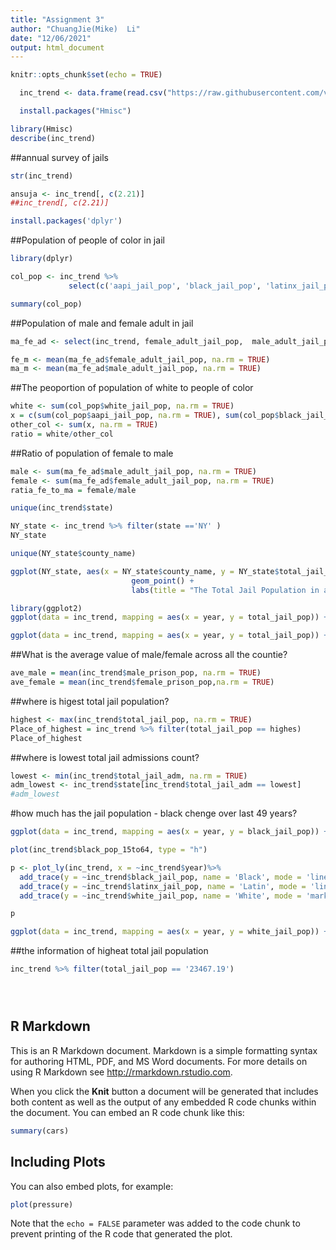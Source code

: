 ```yaml
---
title: "Assignment 3"
author: "ChuangJie(Mike)  Li"
date: "12/06/2021"
output: html_document
---
```


```r
knitr::opts_chunk$set(echo = TRUE)
```

```r
  inc_trend <- data.frame(read.csv("https://raw.githubusercontent.com/vera-institute/incarceration-trends/master/incarceration_trends.csv", stringsAsFactors = FALSE))
```

```r
  install.packages("Hmisc")
```

```r
library(Hmisc)
describe(inc_trend)
```

##annual survey of jails

```r
str(inc_trend)
```

```r
ansuja <- inc_trend[, c(2.21)]
##inc_trend[, c(2.21)]
```

```r
install.packages('dplyr')
```

##Population of people of color in jail
```r
library(dplyr)
```

```r
col_pop <- inc_trend %>%
             select(c('aapi_jail_pop', 'black_jail_pop', 'latinx_jail_pop', 'native_jail_pop', 'white_jail_pop'))
```


```r
summary(col_pop)
```

##Population of male and female adult in jail
```r
ma_fe_ad <- select(inc_trend, female_adult_jail_pop,  male_adult_jail_pop )
```

```r
fe_m <- mean(ma_fe_ad$female_adult_jail_pop, na.rm = TRUE)
ma_m <- mean(ma_fe_ad$male_adult_jail_pop, na.rm = TRUE)
```

##The peoportion of population of white to people of color
```r
white <- sum(col_pop$white_jail_pop, na.rm = TRUE)
x = c(sum(col_pop$aapi_jail_pop, na.rm = TRUE), sum(col_pop$black_jail_pop, na.rm = TRUE), sum(col_pop$latinx_jail_pop, na.rm = TRUE),sum(col_pop$native_jail_pop, na.rm = TRUE))
other_col <- sum(x, na.rm = TRUE)
ratio = white/other_col
```

##Ratio of population of female to male
```r
male <- sum(ma_fe_ad$male_adult_jail_pop, na.rm = TRUE)
female <- sum(ma_fe_ad$female_adult_jail_pop, na.rm = TRUE)
ratia_fe_to_ma = female/male
```

```r
unique(inc_trend$state)
```

```r
NY_state <- inc_trend %>% filter(state =='NY' )
NY_state
```


```r
unique(NY_state$county_name)
```

```r
ggplot(NY_state, aes(x = NY_state$county_name, y = NY_state$total_jail_pop)) + 
                           geom_point() + 
                           labs(title = "The Total Jail Population in all counties in New York")
```

```r
library(ggplot2)
ggplot(data = inc_trend, mapping = aes(x = year, y = total_jail_pop)) + geom_point()
```

```r
ggplot(data = inc_trend, mapping = aes(x = year, y = total_jail_pop)) + geom_point() +geom_smooth(method = "lm")

```
##What is the average value of male/female across all the countie?
```r
ave_male = mean(inc_trend$male_prison_pop, na.rm = TRUE)
ave_female = mean(inc_trend$female_prison_pop,na.rm = TRUE)
```

##where is higest total jail population?
```r
highest <- max(inc_trend$total_jail_pop, na.rm = TRUE)
Place_of_highest = inc_trend %>% filter(total_jail_pop == highes)
Place_of_highest
```

##where is lowest total jail admissions count?
```r
lowest <- min(inc_trend$total_jail_adm, na.rm = TRUE)
adm_lowest <- inc_trend$state[inc_trend$total_jail_adm == lowest]
#adm_lowest
```


#how much has the jail population - black chenge over last 49 years?
```r
ggplot(data = inc_trend, mapping = aes(x = year, y = black_jail_pop)) + geom_point(color = "blue")

```


```r
plot(inc_trend$black_pop_15to64, type = "h")
```

```r
p <- plot_ly(inc_trend, x = ~inc_trend$year)%>%
  add_trace(y = ~inc_trend$black_jail_pop, name = 'Black', mode = 'line')%>%
  add_trace(y = ~inc_trend$latinx_jail_pop, name = 'Latin', mode = 'line+markers')%>%
  add_trace(y = ~inc_trend$white_jail_pop, name = 'White', mode = 'markers')

p
```

```r

ggplot(data = inc_trend, mapping = aes(x = year, y = white_jail_pop)) + geom_point(color = "blue")

```
##the information of higheat total jail  population
```r
inc_trend %>% filter(total_jail_pop == '23467.19')

```

```r


```

```r


```

```r


```


## R Markdown

This is an R Markdown document. Markdown is a simple formatting syntax for authoring HTML, PDF, and MS Word documents. For more details on using R Markdown see <http://rmarkdown.rstudio.com>.

When you click the **Knit** button a document will be generated that includes both content as well as the output of any embedded R code chunks within the document. You can embed an R code chunk like this:

```r
summary(cars)
```

## Including Plots

You can also embed plots, for example:

```r
plot(pressure)
```

Note that the `echo = FALSE` parameter was added to the code chunk to prevent printing of the R code that generated the plot.
